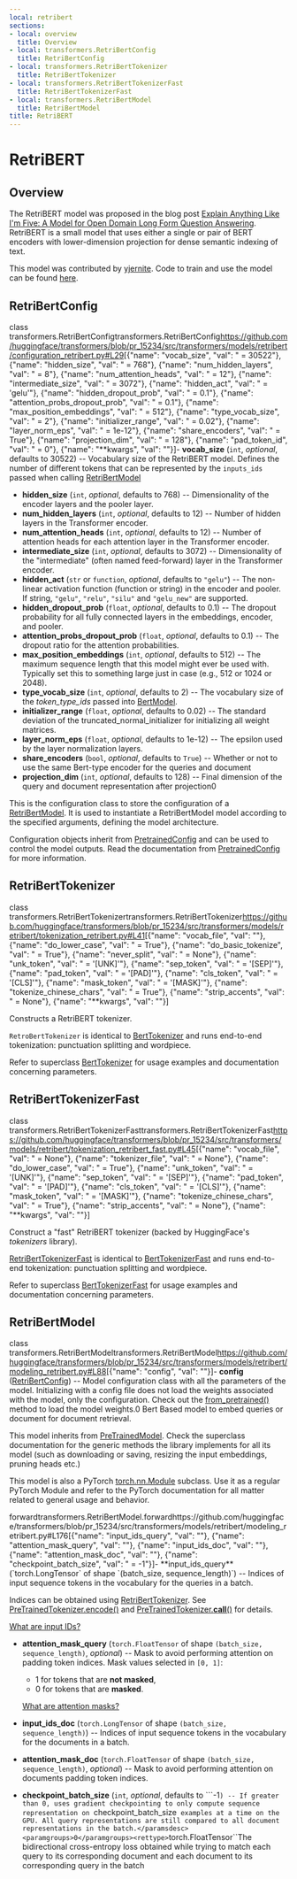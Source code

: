 ```yaml
---
local: retribert
sections:
- local: overview
  title: Overview
- local: transformers.RetriBertConfig
  title: RetriBertConfig
- local: transformers.RetriBertTokenizer
  title: RetriBertTokenizer
- local: transformers.RetriBertTokenizerFast
  title: RetriBertTokenizerFast
- local: transformers.RetriBertModel
  title: RetriBertModel
title: RetriBERT
---
```

<script>
</script>
<!--Copyright 2020 The HuggingFace Team. All rights reserved.

Licensed under the Apache License, Version 2.0 (the "License"); you may not use this file except in compliance with
the License. You may obtain a copy of the License at

http://www.apache.org/licenses/LICENSE-2.0

Unless required by applicable law or agreed to in writing, software distributed under the License is distributed on
an "AS IS" BASIS, WITHOUT WARRANTIES OR CONDITIONS OF ANY KIND, either express or implied. See the License for the
specific language governing permissions and limitations under the License.
-->

<h1 id="retribert">RetriBERT</h1>

<h2 id="overview">Overview</h2>

The RetriBERT model was proposed in the blog post [Explain Anything Like I'm Five: A Model for Open Domain Long Form
Question Answering](https://yjernite.github.io/lfqa.html). RetriBERT is a small model that uses either a single or
pair of BERT encoders with lower-dimension projection for dense semantic indexing of text.

This model was contributed by [yjernite](https://huggingface.co/yjernite). Code to train and use the model can be
found [here](https://github.com/huggingface/transformers/tree/master/examples/research-projects/distillation).


<h2 id="transformers.RetriBertConfig">RetriBertConfig</h2>

<div class="docstring">

<docstring><name>class transformers.RetriBertConfig</name><anchor>transformers.RetriBertConfig</anchor><source>https://github.com/huggingface/transformers/blob/pr_15234/src/transformers/models/retribert/configuration_retribert.py#L29</source><parameters>[{"name": "vocab_size", "val": " = 30522"}, {"name": "hidden_size", "val": " = 768"}, {"name": "num_hidden_layers", "val": " = 8"}, {"name": "num_attention_heads", "val": " = 12"}, {"name": "intermediate_size", "val": " = 3072"}, {"name": "hidden_act", "val": " = 'gelu'"}, {"name": "hidden_dropout_prob", "val": " = 0.1"}, {"name": "attention_probs_dropout_prob", "val": " = 0.1"}, {"name": "max_position_embeddings", "val": " = 512"}, {"name": "type_vocab_size", "val": " = 2"}, {"name": "initializer_range", "val": " = 0.02"}, {"name": "layer_norm_eps", "val": " = 1e-12"}, {"name": "share_encoders", "val": " = True"}, {"name": "projection_dim", "val": " = 128"}, {"name": "pad_token_id", "val": " = 0"}, {"name": "**kwargs", "val": ""}]</parameters><paramsdesc>- **vocab_size** (`int`, *optional*, defaults to 30522) --
  Vocabulary size of the RetriBERT model. Defines the number of different tokens that can be represented by
  the `inputs_ids` passed when calling [RetriBertModel](/docs/transformers/pr_15234/en/model_doc/retribert#transformers.RetriBertModel)
- **hidden_size** (`int`, *optional*, defaults to 768) --
  Dimensionality of the encoder layers and the pooler layer.
- **num_hidden_layers** (`int`, *optional*, defaults to 12) --
  Number of hidden layers in the Transformer encoder.
- **num_attention_heads** (`int`, *optional*, defaults to 12) --
  Number of attention heads for each attention layer in the Transformer encoder.
- **intermediate_size** (`int`, *optional*, defaults to 3072) --
  Dimensionality of the "intermediate" (often named feed-forward) layer in the Transformer encoder.
- **hidden_act** (`str` or `function`, *optional*, defaults to `"gelu"`) --
  The non-linear activation function (function or string) in the encoder and pooler. If string, `"gelu"`,
  `"relu"`, `"silu"` and `"gelu_new"` are supported.
- **hidden_dropout_prob** (`float`, *optional*, defaults to 0.1) --
  The dropout probability for all fully connected layers in the embeddings, encoder, and pooler.
- **attention_probs_dropout_prob** (`float`, *optional*, defaults to 0.1) --
  The dropout ratio for the attention probabilities.
- **max_position_embeddings** (`int`, *optional*, defaults to 512) --
  The maximum sequence length that this model might ever be used with. Typically set this to something large
  just in case (e.g., 512 or 1024 or 2048).
- **type_vocab_size** (`int`, *optional*, defaults to 2) --
  The vocabulary size of the *token_type_ids* passed into [BertModel](/docs/transformers/pr_15234/en/model_doc/bert#transformers.BertModel).
- **initializer_range** (`float`, *optional*, defaults to 0.02) --
  The standard deviation of the truncated_normal_initializer for initializing all weight matrices.
- **layer_norm_eps** (`float`, *optional*, defaults to 1e-12) --
  The epsilon used by the layer normalization layers.
- **share_encoders** (`bool`, *optional*, defaults to `True`) --
  Whether or not to use the same Bert-type encoder for the queries and document
- **projection_dim** (`int`, *optional*, defaults to 128) --
  Final dimension of the query and document representation after projection</paramsdesc><paramgroups>0</paramgroups></docstring>

This is the configuration class to store the configuration of a [RetriBertModel](/docs/transformers/pr_15234/en/model_doc/retribert#transformers.RetriBertModel). It is used to instantiate a
RetriBertModel model according to the specified arguments, defining the model architecture.

Configuration objects inherit from [PretrainedConfig](/docs/transformers/pr_15234/en/main_classes/configuration#transformers.PretrainedConfig) and can be used to control the model outputs. Read the
documentation from [PretrainedConfig](/docs/transformers/pr_15234/en/main_classes/configuration#transformers.PretrainedConfig) for more information.





</div>

<h2 id="transformers.RetriBertTokenizer">RetriBertTokenizer</h2>

<div class="docstring">

<docstring><name>class transformers.RetriBertTokenizer</name><anchor>transformers.RetriBertTokenizer</anchor><source>https://github.com/huggingface/transformers/blob/pr_15234/src/transformers/models/retribert/tokenization_retribert.py#L41</source><parameters>[{"name": "vocab_file", "val": ""}, {"name": "do_lower_case", "val": " = True"}, {"name": "do_basic_tokenize", "val": " = True"}, {"name": "never_split", "val": " = None"}, {"name": "unk_token", "val": " = '[UNK]'"}, {"name": "sep_token", "val": " = '[SEP]'"}, {"name": "pad_token", "val": " = '[PAD]'"}, {"name": "cls_token", "val": " = '[CLS]'"}, {"name": "mask_token", "val": " = '[MASK]'"}, {"name": "tokenize_chinese_chars", "val": " = True"}, {"name": "strip_accents", "val": " = None"}, {"name": "**kwargs", "val": ""}]</parameters></docstring>

Constructs a RetriBERT tokenizer.

`RetroBertTokenizer` is identical to [BertTokenizer](/docs/transformers/pr_15234/en/model_doc/bert#transformers.BertTokenizer) and runs end-to-end tokenization: punctuation splitting
and wordpiece.

Refer to superclass [BertTokenizer](/docs/transformers/pr_15234/en/model_doc/bert#transformers.BertTokenizer) for usage examples and documentation concerning parameters.


</div>

<h2 id="transformers.RetriBertTokenizerFast">RetriBertTokenizerFast</h2>

<div class="docstring">

<docstring><name>class transformers.RetriBertTokenizerFast</name><anchor>transformers.RetriBertTokenizerFast</anchor><source>https://github.com/huggingface/transformers/blob/pr_15234/src/transformers/models/retribert/tokenization_retribert_fast.py#L45</source><parameters>[{"name": "vocab_file", "val": " = None"}, {"name": "tokenizer_file", "val": " = None"}, {"name": "do_lower_case", "val": " = True"}, {"name": "unk_token", "val": " = '[UNK]'"}, {"name": "sep_token", "val": " = '[SEP]'"}, {"name": "pad_token", "val": " = '[PAD]'"}, {"name": "cls_token", "val": " = '[CLS]'"}, {"name": "mask_token", "val": " = '[MASK]'"}, {"name": "tokenize_chinese_chars", "val": " = True"}, {"name": "strip_accents", "val": " = None"}, {"name": "**kwargs", "val": ""}]</parameters></docstring>

Construct a "fast" RetriBERT tokenizer (backed by HuggingFace's *tokenizers* library).

[RetriBertTokenizerFast](/docs/transformers/pr_15234/en/model_doc/retribert#transformers.RetriBertTokenizerFast) is identical to [BertTokenizerFast](/docs/transformers/pr_15234/en/model_doc/bert#transformers.BertTokenizerFast) and runs end-to-end tokenization: punctuation
splitting and wordpiece.

Refer to superclass [BertTokenizerFast](/docs/transformers/pr_15234/en/model_doc/bert#transformers.BertTokenizerFast) for usage examples and documentation concerning parameters.


</div>

<h2 id="transformers.RetriBertModel">RetriBertModel</h2>

<div class="docstring">

<docstring><name>class transformers.RetriBertModel</name><anchor>transformers.RetriBertModel</anchor><source>https://github.com/huggingface/transformers/blob/pr_15234/src/transformers/models/retribert/modeling_retribert.py#L88</source><parameters>[{"name": "config", "val": ""}]</parameters><paramsdesc>- **config** ([RetriBertConfig](/docs/transformers/pr_15234/en/model_doc/retribert#transformers.RetriBertConfig)) -- Model configuration class with all the parameters of the model.
  Initializing with a config file does not load the weights associated with the model, only the
  configuration. Check out the [from_pretrained()](/docs/transformers/pr_15234/en/main_classes/model#transformers.PreTrainedModel.from_pretrained) method to load the model weights.</paramsdesc><paramgroups>0</paramgroups></docstring>
Bert Based model to embed queries or document for document retrieval.

This model inherits from [PreTrainedModel](/docs/transformers/pr_15234/en/main_classes/model#transformers.PreTrainedModel). Check the superclass documentation for the generic methods the
library implements for all its model (such as downloading or saving, resizing the input embeddings, pruning heads
etc.)

This model is also a PyTorch [torch.nn.Module](https://pytorch.org/docs/stable/nn.html#torch.nn.Module) subclass.
Use it as a regular PyTorch Module and refer to the PyTorch documentation for all matter related to general usage
and behavior.





<div class="docstring">
<docstring><name>forward</name><anchor>transformers.RetriBertModel.forward</anchor><source>https://github.com/huggingface/transformers/blob/pr_15234/src/transformers/models/retribert/modeling_retribert.py#L176</source><parameters>[{"name": "input_ids_query", "val": ""}, {"name": "attention_mask_query", "val": ""}, {"name": "input_ids_doc", "val": ""}, {"name": "attention_mask_doc", "val": ""}, {"name": "checkpoint_batch_size", "val": " = -1"}]</parameters><paramsdesc>- **input_ids_query** (`torch.LongTensor` of shape `(batch_size, sequence_length)`) --
  Indices of input sequence tokens in the vocabulary for the queries in a batch.

  Indices can be obtained using [RetriBertTokenizer](/docs/transformers/pr_15234/en/model_doc/retribert#transformers.RetriBertTokenizer). See [PreTrainedTokenizer.encode()](/docs/transformers/pr_15234/en/internal/tokenization_utils#transformers.PreTrainedTokenizerBase.encode) and
  [PreTrainedTokenizer.__call__()](/docs/transformers/pr_15234/en/internal/tokenization_utils#transformers.PreTrainedTokenizerBase.__call__) for details.

  [What are input IDs?](../glossary#input-ids)
- **attention_mask_query** (`torch.FloatTensor` of shape `(batch_size, sequence_length)`, *optional*) --
  Mask to avoid performing attention on padding token indices. Mask values selected in `[0, 1]`:

  - 1 for tokens that are **not masked**,
  - 0 for tokens that are **masked**.

  [What are attention masks?](../glossary#attention-mask)
- **input_ids_doc** (`torch.LongTensor` of shape `(batch_size, sequence_length)`) --
  Indices of input sequence tokens in the vocabulary for the documents in a batch.
- **attention_mask_doc** (`torch.FloatTensor` of shape `(batch_size, sequence_length)`, *optional*) --
  Mask to avoid performing attention on documents padding token indices.
- **checkpoint_batch_size** (`int`, *optional*, defaults to ```-1`) --
  If greater than 0, uses gradient checkpointing to only compute sequence representation on
  `checkpoint_batch_size` examples at a time on the GPU. All query representations are still compared to
  all document representations in the batch.</paramsdesc><paramgroups>0</paramgroups><rettype>`torch.FloatTensor``</rettype><retdesc>The bidirectional cross-entropy loss obtained while trying to match each query to its
corresponding document and each document to its corresponding query in the batch</retdesc></docstring>








</div></div>
